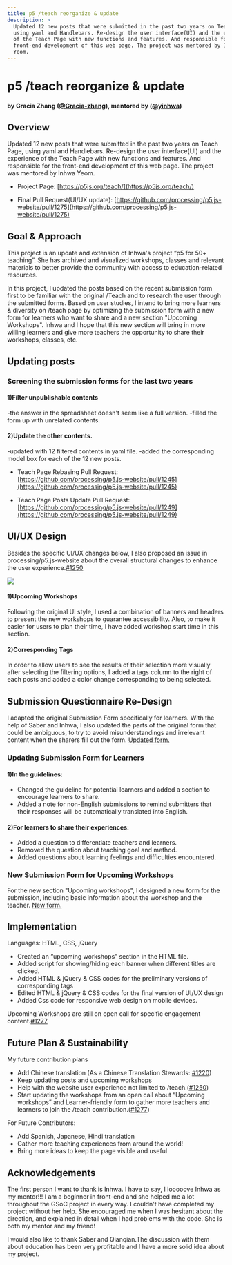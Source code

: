 ```yaml
---
title: p5 /teach reorganize & update
description: >
  Updated 12 new posts that were submitted in the past two years on Teach Page,
  using yaml and Handlebars. Re-design the user interface(UI) and the experience
  of the Teach Page with new functions and features. And responsible for the
  front-end development of this web page. The project was mentored by Inhwa
  Yeom.
---
```

# p5 /teach reorganize & update

#### by Gracia Zhang ([@Gracia-zhang](https://github.com/Gracia-zhang)), mentored by ([@yinhwa](https://github.com/yinhwa))

## Overview

Updated 12 new posts that were submitted in the past two years on Teach Page, using yaml and Handlebars. Re-design the user interface(UI) and the experience of the Teach Page with new functions and features. And responsible for the front-end development of this web page. The project was mentored by Inhwa Yeom.

* Project Page: [https://p5js.org/teach/](https://p5js.org/teach/)

* Final Pull Request(UI/UX update): [https://github.com/processing/p5.js-website/pull/1275](https://github.com/processing/p5.js-website/pull/1275)

## Goal & Approach

This project is an update and extension of Inhwa's project “p5 for 50+ teaching”. She has archived and visualized workshops, classes and relevant materials to better provide the community with access to education-related resources.

In this project, I updated the posts based on the recent submission form first to be familiar with the original /Teach and to research the user through the submitted forms. Based on user studies, I intend to bring more learners & diversity on /teach page by optimizing the submission form with a new form for learners who want to share and a new section "Upcoming Workshops". Inhwa and I hope that this new section will bring in more willing learners and give more teachers the opportunity to share their workshops, classes, etc.

## Updating posts

### Screening the submission forms for the last two years

#### 1)Filter unpublishable contents

-the answer in the spreadsheet doesn't seem like a full version.
-filled the form up with unrelated contents.

#### 2)Update the other contents.

-updated with 12 filtered contents in yaml file.
-added the corresponding model box for each of the 12 new posts.

* Teach Page Rebasing Pull Request: [https://github.com/processing/p5.js-website/pull/1245](https://github.com/processing/p5.js-website/pull/1245)

* Teach Page Posts Update Pull Request: [https://github.com/processing/p5.js-website/pull/1249](https://github.com/processing/p5.js-website/pull/1249)

## UI/UX Design

Besides the specific UI/UX changes below, I also proposed an issue in processing/p5.js-website about the overall structural changes to enhance the user experience.[#1250](https://github.com/processing/p5.js-website/issues/1250)

![](https://drive.google.com/uc?export=veiw\&id=1r-wriIvnOPLL6G-ihrL-9wOSEOKfY7l3)

#### 1)Upcoming Workshops

Following the original UI style, I used a combination of banners and headers to present the new workshops to guarantee accessibility. Also, to make it easier for users to plan their time, I have added workshop start time in this section.

#### 2)Corresponding Tags

In order to allow users to see the results of their selection more visually after selecting the filtering options, I added a tags column to the right of each posts and added a color change corresponding to being selected.

## Submission Questionnaire Re-Design

I adapted the original Submission Form specifically for learners.
With the help of Saber and Inhwa, I also updated the parts of the original form that could be ambiguous, to try to avoid misunderstandings and irrelevant content when the sharers fill out the form. [Updated form.](https://forms.gle/GVLrxrvuBTpSTzgCA)

### Updating Submission Form for Learners

#### 1)In the guidelines:

* Changed the guideline for potential learners and added a section to encourage learners to share.
* Added a note for non-English submissions to remind submitters that their responses will be automatically translated into English.

#### 2)For learners to share their experiences:

* Added a question to differentiate teachers and learners.
* Removed the question about teaching goal and method.
* Added questions about learning feelings and difficulties encountered.

### New Submission Form for Upcoming Workshops

For the new section "Upcoming workshops", I designed a new form for the submission, including basic information about the workshop and the teacher. [New form.](https://forms.gle/mP9oFpeA4SMWoi446)

## Implementation

Languages: HTML, CSS, jQuery

* Created an “upcoming workshops” section in the HTML file.
* Added script for showing/hiding each banner when different titles are clicked.
* Added HTML & jQuery & CSS codes for the preliminary versions of corresponding tags
* Edited HTML & jQuery & CSS codes for the final version of UI/UX design
* Added Css code for responsive web design on mobile devices.

Upcoming Workshops are still on open call for specific engagement content.[#1277](https://github.com/processing/p5.js-website/issues/1277)

## Future Plan & Sustainability

My future contribution plans

* Add Chinese translation (As a Chinese Translation Stewards: [#1220](https://github.com/processing/p5.js-website/issues/1220))
* Keep updating posts and upcoming workshops
* Help with the website user experience not limited to /teach.([#1250](https://github.com/processing/p5.js-website/issues/1250))
* Start updating the workshops from an open call about “Upcoming workshops” and Learner-friendly form to gather more teachers and learners to join the /teach contribution.([#1277](https://github.com/processing/p5.js-website/issues/1277))

For Future Contributors:

* Add Spanish, Japanese, Hindi translation
* Gather more teaching experiences from around the world!
* Bring more ideas to keep the page visible and useful

## Acknowledgements

The first person I want to thank is Inhwa. I have to say, I looooove Inhwa as my mentor!!! I am a beginner in front-end and she helped me a lot throughout the GSoC project in every way. I couldn't have completed my project without her help. She encouraged me when I was hesitant about the direction, and explained in detail when I had problems with the code. She is both my mentor and my friend!

I would also like to thank Saber and Qianqian.The discussion with them about education has been very profitable and I have a more solid idea about my project.
